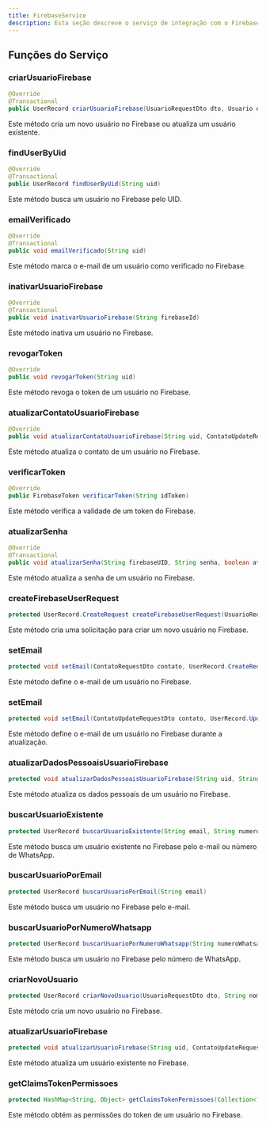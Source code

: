 ```yaml
---
title: FirebaseService
description: Esta seção descreve o serviço de integração com o Firebase da aplicação, que é responsável por gerenciar usuários e tokens no Firebase.
---
```


## Funções do Serviço

### criarUsuarioFirebase

```java
@Override
@Transactional
public UserRecord criarUsuarioFirebase(UsuarioRequestDto dto, Usuario entity)
```

Este método cria um novo usuário no Firebase ou atualiza um usuário existente.

### findUserByUid

```java
@Override
@Transactional
public UserRecord findUserByUid(String uid)
```

Este método busca um usuário no Firebase pelo UID.

### emailVerificado

```java
@Override
@Transactional
public void emailVerificado(String uid)
```

Este método marca o e-mail de um usuário como verificado no Firebase.

### inativarUsuarioFirebase

```java
@Override
@Transactional
public void inativarUsuarioFirebase(String firebaseId)
```

Este método inativa um usuário no Firebase.

### revogarToken

```java
@Override
public void revogarToken(String uid)
```

Este método revoga o token de um usuário no Firebase.

### atualizarContatoUsuarioFirebase

```java
@Override
public void atualizarContatoUsuarioFirebase(String uid, ContatoUpdateRequestDto requestDto, boolean usuarioPossuiEmail)
```

Este método atualiza o contato de um usuário no Firebase.

### verificarToken

```java
@Override
public FirebaseToken verificarToken(String idToken)
```

Este método verifica a validade de um token do Firebase.

### atualizarSenha

```java
@Override
@Transactional
public void atualizarSenha(String firebaseUID, String senha, boolean ativarUsuario)
```

Este método atualiza a senha de um usuário no Firebase.

### createFirebaseUserRequest

```java
protected UserRecord.CreateRequest createFirebaseUserRequest(UsuarioRequestDto dto, String nome)
```

Este método cria uma solicitação para criar um novo usuário no Firebase.

### setEmail

```java
protected void setEmail(ContatoRequestDto contato, UserRecord.CreateRequest request)
```

Este método define o e-mail de um usuário no Firebase.

### setEmail

```java
protected void setEmail(ContatoUpdateRequestDto contato, UserRecord.UpdateRequest request, boolean usuarioPossuiEmail)
```

Este método define o e-mail de um usuário no Firebase durante a atualização.

### atualizarDadosPessoaisUsuarioFirebase

```java
protected void atualizarDadosPessoaisUsuarioFirebase(String uid, String nome, Collection<? extends GrantedAuthority> permissoes)
```

Este método atualiza os dados pessoais de um usuário no Firebase.

### buscarUsuarioExistente

```java
protected UserRecord buscarUsuarioExistente(String email, String numeroWhatsapp)
```

Este método busca um usuário existente no Firebase pelo e-mail ou número de WhatsApp.

### buscarUsuarioPorEmail

```java
protected UserRecord buscarUsuarioPorEmail(String email)
```

Este método busca um usuário no Firebase pelo e-mail.

### buscarUsuarioPorNumeroWhatsapp

```java
protected UserRecord buscarUsuarioPorNumeroWhatsapp(String numeroWhatsapp)
```

Este método busca um usuário no Firebase pelo número de WhatsApp.

### criarNovoUsuario

```java
protected UserRecord criarNovoUsuario(UsuarioRequestDto dto, String nome, Collection<? extends GrantedAuthority> permissoes)
```

Este método cria um novo usuário no Firebase.

### atualizarUsuarioFirebase

```java
protected void atualizarUsuarioFirebase(String uid, ContatoUpdateRequestDto requestDto, String nome, Collection<? extends GrantedAuthority> permissoes)
```

Este método atualiza um usuário existente no Firebase.

### getClaimsTokenPermissoes

```java
protected HashMap<String, Object> getClaimsTokenPermissoes(Collection<? extends GrantedAuthority> permissoes)
```

Este método obtém as permissões do token de um usuário no Firebase.
